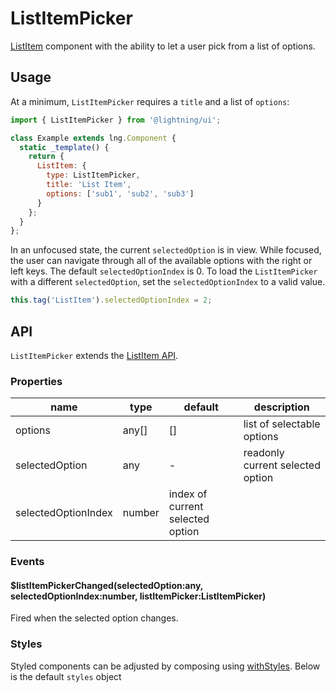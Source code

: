 
# ListItemPicker

[ListItem](?path=/docs/listitem--basic) component with the ability to let a user pick from a list of options.

## Usage

At a minimum, `ListItemPicker` requires a `title` and a list of `options`:

```js
import { ListItemPicker } from '@lightning/ui';

class Example extends lng.Component {
  static _template() {
    return {
      ListItem: {
        type: ListItemPicker,
        title: 'List Item',
        options: ['sub1', 'sub2', 'sub3']
      }
    };
  }
};
```

<Canvas>
  <Story id="listitempicker--basic" />
</Canvas>

In an unfocused state, the current `selectedOption` is in view. While focused, the user can navigate through all of the available options with the right or left keys. The default `selectedOptionIndex` is 0. To load the `ListItemPicker` with a different `selectedOption`, set the `selectedOptionIndex` to a valid value.

```js
this.tag('ListItem').selectedOptionIndex = 2;
```

## API

`ListItemPicker` extends the [ListItem API](?path=/docs/listitempicker--basic#api).


### Properties

name|type|default|description
--|--|--|--
options|any[]|[]|list of selectable options
selectedOption|any|-|readonly current selected option
selectedOptionIndex|number|index of current selected option

### Events

#### $listItemPickerChanged(selectedOption:any, selectedOptionIndex:number, listItemPicker:ListItemPicker)

Fired when the selected option changes.

### Styles

Styled components can be adjusted by composing using [withStyles](?path=/docs/mixins-withstyles--basic). Below is the default `styles` object

<Theme theme={ListItemPicker.styles} />